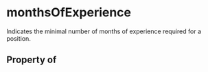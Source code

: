 # monthsOfExperience

Indicates the minimal number of months of experience required for a position.

## Property of



